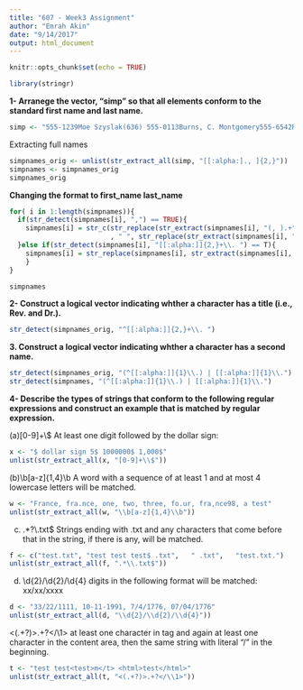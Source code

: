 ```yaml
---
title: "607 - Week3 Assignment"
author: "Emrah Akin"
date: "9/14/2017"
output: html_document
---
```


```r
knitr::opts_chunk$set(echo = TRUE)
```
```r
library(stringr)
```

**1- Arranege the vector, "simp" so that all elements conform to the standard first name and last name.**
```r
simp <- "555-1239Moe Szyslak(636) 555-0113Burns, C. Montgomery555-6542Rev. Timothy Lovejoy555 8904Ned Flanders636-555-3226Simpson, Homer5553642Dr. Julius Hibbert"
```

Extracting full names
```r
simpnames_orig <- unlist(str_extract_all(simp, "[[:alpha:]., ]{2,}"))
simpnames <- simpnames_orig
simpnames_orig
```

**Changing the format to first_name  last_name **
```r
for( i in 1:length(simpnames)){
  if(str_detect(simpnames[i], ",") == TRUE){
    simpnames[i] = str_c(str_replace(str_extract(simpnames[i], "(, ).+"), ", ", "")
                         , " ", str_replace(str_extract(simpnames[i], ".+,"), ",", ""))
  }else if(str_detect(simpnames[i], "[[:alpha:]]{2,}+\\. ") == T){
    simpnames[i] = str_replace(simpnames[i], str_extract(simpnames[i], "[[:alpha:]]{2,}+\\. "), "")
    }
}

simpnames
```

**2- Construct a logical vector indicating whther a character has a title (i.e., Rev. and Dr.).**

```r
str_detect(simpnames_orig, "^[[:alpha:]]{2,}+\\. ")
```

**3. Construct a logical vector indicating whther a character has a second name.**
```r
str_detect(simpnames_orig, "(^[[:alpha:]]{1}\\.) | [[:alpha:]]{1}\\.")
str_detect(simpnames, "(^[[:alpha:]]{1}\\.) | [[:alpha:]]{1}\\.")
```

**4- Describe the types of strings that conform to the following regular expressions and construct an example that is matched by regular expression.**

(a)[0-9]+\\$   At least one digit followed by the dollar sign:
```r
x <- "$ dollar sign 5$ 1000000$ 1,000$"
unlist(str_extract_all(x, "[0-9]+\\$"))
```

(b)\\b[a-z]{1,4}\\b A word with a sequence of at least 1 and at most 4 lowercase letters will be matched.
```r
w <- "France, fra.nce, one, two, three, fo.ur, fra,nce98, a test"
unlist(str_extract_all(w, "\\b[a-z]{1,4}\\b"))
```

(c) .*?\\.txt$ Strings ending with .txt and any characters that come before that in the string, if there is any, will be matched.
```r
f <- c("test.txt", "test test test$ .txt",   " .txt",   "test.txt.")
unlist(str_extract_all(f, ".*\\.txt$"))
```

(d) \\d{2}/\\d{2}/\\d{4}  digits in the following format will be matched: xx/xx/xxxx
```r
d <- "33/22/1111, 10-11-1991, 7/4/1776, 07/04/1776" 
unlist(str_extract_all(d, "\\d{2}/\\d{2}/\\d{4}"))
```

<(.+?)>.+?</\\1>  at least one character in tag and again at least one character in the content area, then the same string with literal "/" in the beginning.
```r
t <- "test test<test>m</t> <html>test</html>"
unlist(str_extract_all(t, "<(.+?)>.+?</\\1>"))
```

